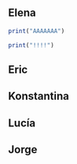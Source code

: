 ## Elena

```r
print("AAAAAAA")
```

```r
print("!!!!")
```

## Eric

## Konstantina

## Lucía

## Jorge
